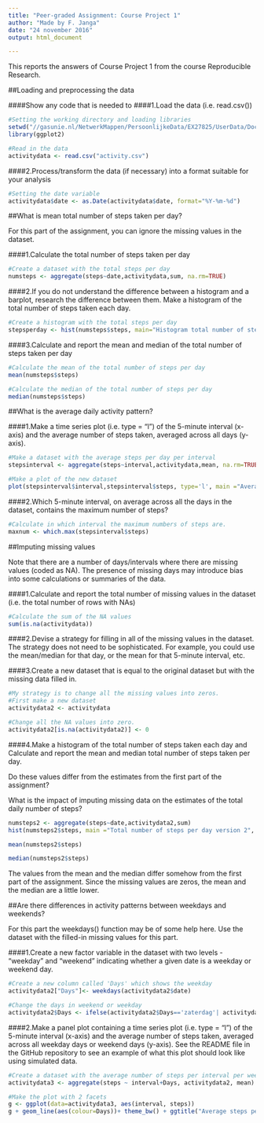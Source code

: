 ---
title: "Peer-graded Assignment: Course Project 1"
author: "Made by F. Janga"
date: "24 november 2016"
output: html_document

---
This reports the answers of Course Project 1 from the course Reproducible Research. 

##Loading and preprocessing the data

####Show any code that is needed to
####1.Load the data (i.e. read.csv())

```{r, echo=TRUE}
#Setting the working directory and loading libraries
setwd("//gasunie.nl/NetwerkMappen/PersoonlijkeData/EX27825/UserData/Documents/Coursera/Coursera/Nieuwe map/activity_zip~")
library(ggplot2)

#Read in the data
activitydata <- read.csv("activity.csv")
```

####2.Process/transform the data (if necessary) into a format suitable for your analysis

```{r, echo=TRUE}
#Setting the date variable
activitydata$date <- as.Date(activitydata$date, format="%Y-%m-%d")
```

##What is mean total number of steps taken per day?

For this part of the assignment, you can ignore the missing values in the dataset.

####1.Calculate the total number of steps taken per day

```{r, echo=TRUE}
#Create a dataset with the total steps per day
numsteps <- aggregate(steps~date,activitydata,sum, na.rm=TRUE)
```

####2.If you do not understand the difference between a histogram and a barplot, research the difference between them. Make a histogram of the total number of steps taken each day.

```{R, echo=TRUE}
#Create a histogram with the total steps per day
stepsperday <- hist(numsteps$steps, main="Histogram total number of steps per day", xlab="Steps per day" )
```

####3.Calculate and report the mean and median of the total number of steps taken per day

```{R, echo=TRUE}
#Calculate the mean of the total number of steps per day
mean(numsteps$steps)

#Calculate the median of the total number of steps per day
median(numsteps$steps)
```

##What is the average daily activity pattern?

####1.Make a time series plot (i.e. type = "l") of the 5-minute interval (x-axis) and the average number of steps taken, averaged across all days (y-axis).

```{r, echo=TRUE}
#Make a dataset with the average steps per day per interval
stepsinterval <- aggregate(steps~interval,activitydata,mean, na.rm=TRUE)

#Make a plot of the new dataset
plot(stepsinterval$interval,stepsinterval$steps, type='l', main ="Average number of steps taken in the 5-minute interval", xlab ="5-minute time interval", ylab="Average number of steps")
```

####2.Which 5-minute interval, on average across all the days in the dataset, contains the maximum number of steps?

```{r, echo=TRUE}
#Calculate in which interval the maximum numbers of steps are.
maxnum <- which.max(stepsinterval$steps)

```

##Imputing missing values

Note that there are a number of days/intervals where there are missing values (coded as NA). The presence of missing days may introduce bias into some calculations or summaries of the data.

####1.Calculate and report the total number of missing values in the dataset (i.e. the total number of rows with NAs)

```{r, echo=TRUE}
#Calculate the sum of the NA values
sum(is.na(activitydata)) 
```

####2.Devise a strategy for filling in all of the missing values in the dataset. 
The strategy does not need to be sophisticated. 
For example, you could use the mean/median for that day, or the mean for that 5-minute interval, etc.

####3.Create a new dataset that is equal to the original dataset but with the missing data filled in.

```{r, echo=TRUE}
#My strategy is to change all the missing values into zeros. 
#First make a new dataset 
activitydata2 <- activitydata

#Change all the NA values into zero.
activitydata2[is.na(activitydata2)] <- 0
```

####4.Make a histogram of the total number of steps taken each day and 
Calculate and report the mean and median total number of steps taken per day. 

Do these values differ from the estimates from the first part of the assignment? 

What is the impact of imputing missing data on the estimates of the total daily number of steps?

```{r, echo=TRUE}
numsteps2 <- aggregate(steps~date,activitydata2,sum)
hist(numsteps2$steps, main ="Total number of steps per day version 2", xlab = "Steps per day")

mean(numsteps2$steps)

median(numsteps2$steps)
```

The values from the mean and the median differ somehow from the first part of the assignment. 
Since the missing values are zeros, the mean and the median are a little lower.

##Are there differences in activity patterns between weekdays and weekends?

For this part the weekdays() function may be of some help here. 
Use the dataset with the filled-in missing values for this part.

####1.Create a new factor variable in the dataset with two levels - "weekday" and "weekend" indicating whether a given date is a weekday or weekend day.

```{r, echo=TRUE}
#Create a new column called 'Days' which shows the weekday
activitydata2["Days"]<- weekdays(activitydata2$date)

#Change the days in weekend or weekday
activitydata2$Days <- ifelse(activitydata2$Days=='zaterdag'| activitydata2$Days=='zondag', 'weekend', 'weekday')
```

####2.Make a panel plot containing a time series plot (i.e. type = "l") of the 5-minute interval (x-axis) and the average number of steps taken, averaged across all weekday days or weekend days (y-axis). 
See the README file in the GitHub repository to see an example of what this plot should look like using simulated data.

```{r, echo=TRUE}
#Create a dataset with the average number of steps per interval per weekday
activitydata3 <- aggregate(steps ~ interval+Days, activitydata2, mean)

#Make the plot with 2 facets
g <- ggplot(data=activitydata3, aes(interval, steps))
g + geom_line(aes(colour=Days))+ theme_bw() + ggtitle("Average steps per time interval") + labs(x="Interval", y="Number of steps")+ facet_grid(Days ~ .)
```
